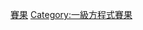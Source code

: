 {{Commons category|2000 in Formula One}}

[[Category:2000年一級方程式|賽果]]
[[Category:一級方程式賽果|Category:一級方程式賽果]]